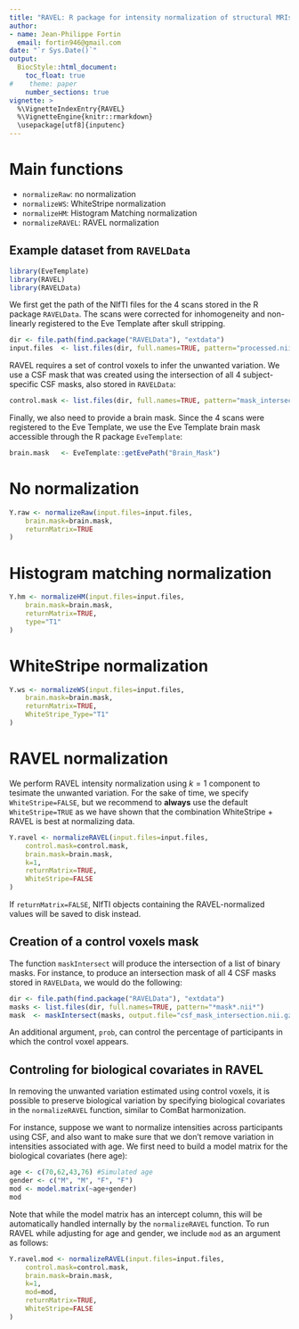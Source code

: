 ```yaml
---
title: "RAVEL: R package for intensity normalization of structural MRIs"
author: 
- name: Jean-Philippe Fortin
  email: fortin946@gmail.com
date: "`r Sys.Date()`"
output: 
  BiocStyle::html_document:
    toc_float: true
#    theme: paper
    number_sections: true
vignette: >
  %\VignetteIndexEntry{RAVEL}
  %\VignetteEngine{knitr::rmarkdown}
  \usepackage[utf8]{inputenc}
---
```




# Main functions

- `normalizeRaw`: no normalization
- `normalizeWS`: WhiteStripe normalization
- `normalizeHM`: Histogram Matching normalization
- `normalizeRAVEL`: RAVEL normalization


## Example dataset from ```RAVELData```

```r
library(EveTemplate)
library(RAVEL)
library(RAVELData)
```

We first get the path of the NIfTI files for the 4 scans stored in the R package `RAVELData`. The scans were corrected for inhomogeneity and non-linearly registered to the Eve Template after skull stripping.
```r
dir <- file.path(find.package("RAVELData"), "extdata")
input.files  <- list.files(dir, full.names=TRUE, pattern="processed.nii.gz")
```

RAVEL requires a set of control voxels to infer the unwanted variation. We use a CSF mask that was created using the intersection of all 4 subject-specific CSF masks, also stored in `RAVELData`:
```r
control.mask <- list.files(dir, full.names=TRUE, pattern="mask_intersection.nii.gz")
```

Finally, we also need to provide a brain mask. Since the 4 scans were registered to the Eve Template, we use the Eve Template brain mask accessible through the R package `EveTemplate`:

```r
brain.mask   <- EveTemplate::getEvePath("Brain_Mask")
```



# No normalization

```r
Y.raw <- normalizeRaw(input.files=input.files,
	brain.mask=brain.mask,
	returnMatrix=TRUE
)
```

# Histogram matching normalization

```r
Y.hm <- normalizeHM(input.files=input.files,
	brain.mask=brain.mask,
	returnMatrix=TRUE,
	type="T1"
)
```


# WhiteStripe normalization

```r
Y.ws <- normalizeWS(input.files=input.files,
	brain.mask=brain.mask,
	returnMatrix=TRUE,
	WhiteStripe_Type="T1"
)
```


# RAVEL normalization

We perform RAVEL intensity normalization using $k=1$ component to tesimate the unwanted variation. For the sake of time, we specify `WhiteStripe=FALSE`, but we recommend to **always** use the default `WhiteStripe=TRUE` as we have shown that the combination WhiteStripe + RAVEL is best at normalizing data. 

```r
Y.ravel <- normalizeRAVEL(input.files=input.files,
	control.mask=control.mask,
	brain.mask=brain.mask,
	k=1, 
	returnMatrix=TRUE,
	WhiteStripe=FALSE
)
```

If `returnMatrix=FALSE`, NIfTI objects containing the RAVEL-normalized values will be saved to disk instead. 

## Creation of a control voxels mask

The function ```maskIntersect``` will produce the intersection of a list of binary masks. For instance, to produce an intersection mask of all 4 CSF masks stored in ```RAVELData```, we would do the following: 

```r
dir <- file.path(find.package("RAVELData"), "extdata")
masks <- list.files(dir, full.names=TRUE, pattern="*mask*.nii*")
mask  <- maskIntersect(masks, output.file="csf_mask_intersection.nii.gz")
```

An additional argument, ```prob```, can control the percentage of participants in which the control voxel appears.

## Controling for biological covariates in RAVEL

In removing the unwanted variation estimated using control voxels, it is possible to preserve biological variation by specifying biological covariates in the `normalizeRAVEL` function, similar to ComBat harmonization. 

For instance, suppose we want to normalize intensities across participants using CSF, and also want to make sure that we don't remove variation in intensities associated with age. We first need to build a model matrix for the biological covariates (here age):

```r
age <- c(70,62,43,76) #Simulated age
gender <- c("M", "M", "F", "F")
mod <- model.matrix(~age+gender)
mod
```

Note that while the model matrix has an intercept column, this will be automatically handled internally by the ```normalizeRAVEL``` function. To run RAVEL while adjusting for age and gender, we include ```mod``` as an argument as follows:

```r
Y.ravel.mod <- normalizeRAVEL(input.files=input.files,
	control.mask=control.mask,
	brain.mask=brain.mask,
	k=1, 
	mod=mod,
	returnMatrix=TRUE,
	WhiteStripe=FALSE
)
```




